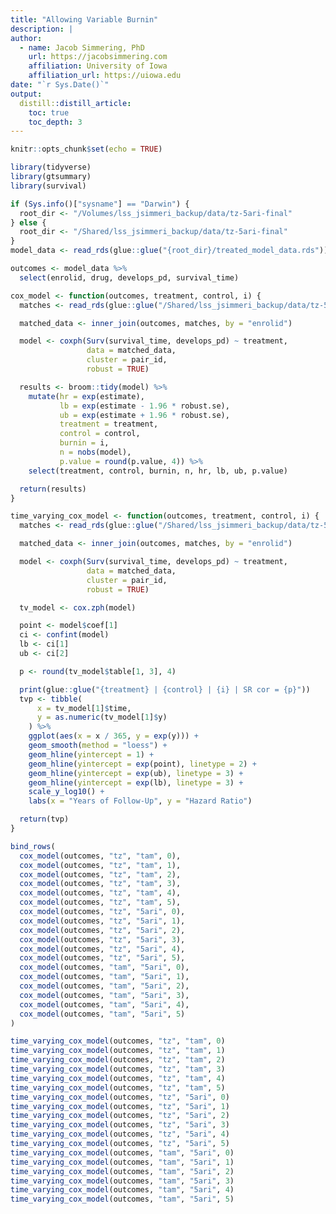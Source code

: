 ```yaml
---
title: "Allowing Variable Burnin"
description: |
author:
  - name: Jacob Simmering, PhD 
    url: https://jacobsimmering.com
    affiliation: University of Iowa
    affiliation_url: https://uiowa.edu
date: "`r Sys.Date()`"
output: 
  distill::distill_article:
    toc: true
    toc_depth: 3
---
```


```r
knitr::opts_chunk$set(echo = TRUE)
```

```r
library(tidyverse)
library(gtsummary)
library(survival)
```

```r
if (Sys.info()["sysname"] == "Darwin") {
  root_dir <- "/Volumes/lss_jsimmeri_backup/data/tz-5ari-final"
} else {
  root_dir <- "/Shared/lss_jsimmeri_backup/data/tz-5ari-final"
}
model_data <- read_rds(glue::glue("{root_dir}/treated_model_data.rds"))

outcomes <- model_data %>%
  select(enrolid, drug, develops_pd, survival_time)
```

```r
cox_model <- function(outcomes, treatment, control, i) {
  matches <- read_rds(glue::glue("/Shared/lss_jsimmeri_backup/data/tz-5ari-final/matches/{treatment}_{control}_{i}.rds"))

  matched_data <- inner_join(outcomes, matches, by = "enrolid")

  model <- coxph(Surv(survival_time, develops_pd) ~ treatment,
                 data = matched_data,
                 cluster = pair_id,
                 robust = TRUE)

  results <- broom::tidy(model) %>%
    mutate(hr = exp(estimate),
           lb = exp(estimate - 1.96 * robust.se),
           ub = exp(estimate + 1.96 * robust.se),
           treatment = treatment,
           control = control, 
           burnin = i, 
           n = nobs(model),
           p.value = round(p.value, 4)) %>%
    select(treatment, control, burnin, n, hr, lb, ub, p.value)

  return(results)
}

time_varying_cox_model <- function(outcomes, treatment, control, i) {
  matches <- read_rds(glue::glue("/Shared/lss_jsimmeri_backup/data/tz-5ari-final/matches/{treatment}_{control}_{i}.rds"))

  matched_data <- inner_join(outcomes, matches, by = "enrolid")

  model <- coxph(Surv(survival_time, develops_pd) ~ treatment,
                 data = matched_data,
                 cluster = pair_id,
                 robust = TRUE)

  tv_model <- cox.zph(model)

  point <- model$coef[1]
  ci <- confint(model)
  lb <- ci[1]
  ub <- ci[2]

  p <- round(tv_model$table[1, 3], 4)

  print(glue::glue("{treatment} | {control} | {i} | SR cor = {p}"))
  tvp <- tibble(
      x = tv_model[1]$time,
      y = as.numeric(tv_model[1]$y)
    ) %>%
    ggplot(aes(x = x / 365, y = exp(y))) +
    geom_smooth(method = "loess") + 
    geom_hline(yintercept = 1) + 
    geom_hline(yintercept = exp(point), linetype = 2) + 
    geom_hline(yintercept = exp(ub), linetype = 3) + 
    geom_hline(yintercept = exp(lb), linetype = 3) +
    scale_y_log10() + 
    labs(x = "Years of Follow-Up", y = "Hazard Ratio")

  return(tvp)
}
```

```r
bind_rows(
  cox_model(outcomes, "tz", "tam", 0),
  cox_model(outcomes, "tz", "tam", 1),
  cox_model(outcomes, "tz", "tam", 2),
  cox_model(outcomes, "tz", "tam", 3),
  cox_model(outcomes, "tz", "tam", 4),
  cox_model(outcomes, "tz", "tam", 5),
  cox_model(outcomes, "tz", "5ari", 0),
  cox_model(outcomes, "tz", "5ari", 1),
  cox_model(outcomes, "tz", "5ari", 2),
  cox_model(outcomes, "tz", "5ari", 3),
  cox_model(outcomes, "tz", "5ari", 4),
  cox_model(outcomes, "tz", "5ari", 5),
  cox_model(outcomes, "tam", "5ari", 0),
  cox_model(outcomes, "tam", "5ari", 1),
  cox_model(outcomes, "tam", "5ari", 2),
  cox_model(outcomes, "tam", "5ari", 3),
  cox_model(outcomes, "tam", "5ari", 4),
  cox_model(outcomes, "tam", "5ari", 5)
)
```

```r
time_varying_cox_model(outcomes, "tz", "tam", 0)
time_varying_cox_model(outcomes, "tz", "tam", 1)
time_varying_cox_model(outcomes, "tz", "tam", 2)
time_varying_cox_model(outcomes, "tz", "tam", 3)
time_varying_cox_model(outcomes, "tz", "tam", 4)
time_varying_cox_model(outcomes, "tz", "tam", 5)
time_varying_cox_model(outcomes, "tz", "5ari", 0)
time_varying_cox_model(outcomes, "tz", "5ari", 1)
time_varying_cox_model(outcomes, "tz", "5ari", 2)
time_varying_cox_model(outcomes, "tz", "5ari", 3)
time_varying_cox_model(outcomes, "tz", "5ari", 4)
time_varying_cox_model(outcomes, "tz", "5ari", 5)
time_varying_cox_model(outcomes, "tam", "5ari", 0)
time_varying_cox_model(outcomes, "tam", "5ari", 1)
time_varying_cox_model(outcomes, "tam", "5ari", 2)
time_varying_cox_model(outcomes, "tam", "5ari", 3)
time_varying_cox_model(outcomes, "tam", "5ari", 4)
time_varying_cox_model(outcomes, "tam", "5ari", 5)
```